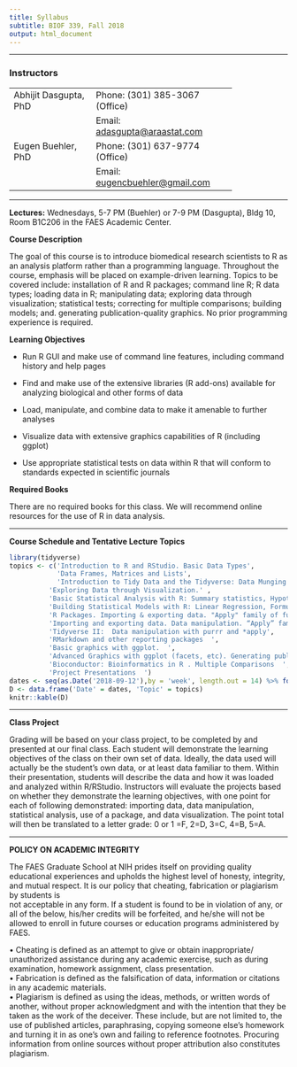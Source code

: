 ```yaml
---
title: Syllabus
subtitle: BIOF 339, Fall 2018
output: html_document
---
```


-------

### Instructors

<table style="width:80%;">
<tr><td>Abhijit Dasgupta, PhD </td><td>Phone: (301) 385-3067 (Office)</td></tr>
<tr><td></td><td>Email: <a href="mailto:adasgupta+biof339@araastat.com">adasgupta@araastat.com</a></td></tr>
<tr><td>Eugen Buehler, PhD </td><td>Phone: (301) 637-9774 (Office)</td></tr>
<tr><td></td><td>Email: <a href="mailto:eugencbuehler@gmail.com">eugencbuehler@gmail.com</a></td></tr>
</table>

-----

**Lectures:** Wednesdays, 5-7 PM (Buehler) or 7-9 PM (Dasgupta), Bldg 10, Room B1C206 in the FAES Academic Center. 

**Course Description**

The goal of this course is to introduce biomedical research scientists
to R as an analysis platform rather than a programming language.
Throughout the course, emphasis will be placed on example-driven
learning. Topics to be covered include: installation of R and R
packages; command line R; R data types; loading data in R; manipulating
data; exploring data through visualization; statistical tests;
correcting for multiple comparisons; building models; and. generating
publication-quality graphics. No prior programming experience is
required.

**Learning Objectives**

-   Run R GUI and make use of command line features, including command history and help pages

-   Find and make use of the extensive libraries (R add-ons) available for analyzing biological and other forms of data

-   Load, manipulate, and combine data to make it amenable to further analyses

-   Visualize data with extensive graphics capabilities of R (including ggplot)

-   Use appropriate statistical tests on data within R that will conform to standards expected in scientific journals

**Required Books**

There are no required books for this class. We will recommend online
resources for the use of R in data analysis.

------

**Course Schedule and Tentative Lecture Topics**

```r
library(tidyverse)
topics <- c('Introduction to R and RStudio. Basic Data Types',
            'Data Frames, Matrices and Lists',
            'Introduction to Tidy Data and the Tidyverse: Data Munging',
          'Exploring Data through Visualization.' ,
          'Basic Statistical Analysis with R: Summary statistics, Hypothesis tests',
          'Building Statistical Models with R: Linear Regression, Formula" interface ' ,
          'R Packages. Importing & exporting data. "Apply" family of functions'  ,
          'Importing and exporting data. Data manipulation. “Apply” family of functions. Missing data ' ,
          'Tidyverse II:  Data manipulation with purrr and *apply',
          'RMarkdown and other reporting packages  ',
          'Basic graphics with ggplot.  ',
          'Advanced Graphics with ggplot (facets, etc). Generating publication quality graphics. ' ,
          'Bioconductor: Bioinformatics in R . Multiple Comparisons  ',
          'Project Presentations  ')
dates <- seq(as.Date('2018-09-12'),by = 'week', length.out = 14) %>% format('%b. %d')
D <- data.frame('Date' = dates, 'Topic' = topics)
knitr::kable(D)
```

---------

**Class Project**

Grading will be based on your class project, to be completed by and
presented at our final class. Each student will demonstrate the learning
objectives of the class on their own set of data. Ideally, the data used
will actually be the student’s own data, or at least data familiar to
them. Within their presentation, students will describe the data and how
it was loaded and analyzed within R/RStudio. Instructors will evaluate
the projects based on whether they demonstrate the learning objectives,
with one point for each of following demonstrated: importing data, data
manipulation, statistical analysis, use of a package, and data
visualization. The point total will then be translated to a letter
grade: 0 or 1 =F, 2=D, 3=C, 4=B, 5=A.

----------

**POLICY ON ACADEMIC INTEGRITY**

The FAES Graduate School at NIH prides itself on providing quality
educational experiences and upholds the highest level of honesty,
integrity, and mutual respect. It is our policy that cheating,
fabrication or plagiarism by students is\
not acceptable in any form. If a student is found to be in violation of
any, or all of the below, his/her credits will be forfeited, and he/she
will not be allowed to enroll in future courses or education programs
administered by FAES.

• Cheating is defined as an attempt to give or obtain inappropriate/
unauthorized assistance during any academic exercise, such as during
examination, homework assignment, class presentation.\
• Fabrication is defined as the falsification of data, information or
citations in any academic materials.\
• Plagiarism is defined as using the ideas, methods, or written words of
another, without proper acknowledgment and with the intention that they
be taken as the work of the deceiver. These include, but are not limited
to, the use of published articles, paraphrasing, copying someone else’s
homework and turning it in as one’s own and failing to reference
footnotes. Procuring information from online sources without proper
attribution also constitutes plagiarism.
